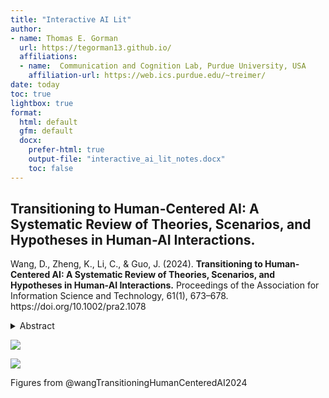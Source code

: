 ```yaml
---
title: "Interactive AI Lit"
author:
- name: Thomas E. Gorman
  url: https://tegorman13.github.io/
  affiliations: 
  - name:  Communication and Cognition Lab, Purdue University, USA
    affiliation-url: https://web.ics.purdue.edu/~treimer/
date: today
toc: true
lightbox: true
format:
  html: default
  gfm: default
  docx:
    prefer-html: true
    output-file: "interactive_ai_lit_notes.docx"
    toc: false
---
```



## Transitioning to Human-Centered AI: A Systematic Review of Theories, Scenarios, and Hypotheses in Human-AI Interactions.


Wang, D., Zheng, K., Li, C., & Guo, J. (2024). **Transitioning to Human-Centered AI: A Systematic Review of Theories, Scenarios, and Hypotheses in Human-AI Interactions.** Proceedings of the Association for Information Science and Technology, 61(1), 673–678. https://doi.org/10.1002/pra2.1078

<details class="relevant-callout">
<summary>Abstract</summary>
<div>
This study conducted a systematic review of human-AI interaction (HAI)over the past decade for the implemented theories and scenarios, and the tested hypotheses to discover the changes in the current transition to human-centered AI (HCAI). Moving from acceptance theories, Computers are social actors (CASA), anthropomorphism, and the integrative trust model are the most frequent theories. Augmentation scenarios of decision-making, teamwork, and human-AI collaborations are common in the latest HAI studies. Users' trust, acceptance, and intention to use an AI system are the main research targets in HAI studies. These trends show a clear transition toward HCAI. This paper also discusses opportunities tied to HAI studies based on the interconnections between the various theories, scenarios, and hypotheses.
</div>
</details>

::: {#fig-wang}

![](images/Wang1.png)

![](images/Wang2.png)

Figures from @wangTransitioningHumanCenteredAI2024

:::

